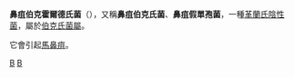{{Speciesbox
| taxon = Burkholderia mallei
| binomial_authority = (Zopf 1885)<br>Yabuuchi ''et al.'' 1993
| image = Burkholderia_mallei.tif
| image_caption = 
| type_strain = WRAIR 286 = ATCC 23343 = NCTC 12939
}}

'''鼻疽伯克霍爾德氏菌'''（{{lang|en|Burkholderia mallei}}），又稱'''鼻疽伯克氏菌'''、'''鼻疽假單孢菌'''，一種[[革蘭氏陰性菌|革蘭氏陰性菌]]，屬於[[伯克氏菌屬|伯克氏菌屬]]。

它會引起[[馬鼻疽|馬鼻疽]]。

{{Gram-negative proteobacterial diseases}}
{{Bacteria-stub}}
{{Taxonbar}}
[[Category:伯克氏菌科|B]]
[[Category:革兰氏阴性菌|B]]